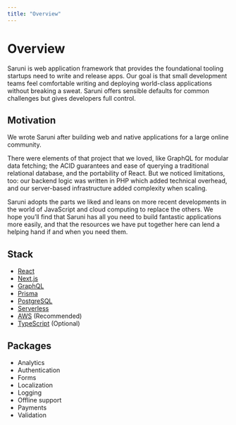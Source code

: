 ```yaml
---
title: "Overview"
---
```


# Overview

Saruni is web application framework that provides the foundational tooling startups need to write and release apps. Our goal is that small development teams feel comfortable writing and deploying world-class applications without breaking a sweat. Saruni offers sensible defaults for common challenges but gives developers full control.

## Motivation

We wrote Saruni after building web and native applications for a large online community.

There were elements of that project that we loved, like GraphQL for modular data fetching; the ACID guarantees and ease of querying a traditional relational database, and the portability of React. But we noticed limitations, too: our backend logic was written in PHP which added technical overhead, and our server-based infrastructure added complexity when scaling.

Saruni adopts the parts we liked and leans on more recent developments in the world of JavaScript and cloud computing to replace the others. We hope you’ll find that Saruni has all you need to build fantastic applications more easily, and that the resources we have put together here can lend a helping hand if and when you need them.

## Stack

- [React](https://reactjs.org/)
- [Next.js](https://nextjs.org/)
- [GraphQL](https://graphql.org/)
- [Prisma](https://www.prisma.io/)
- [PostgreSQL](https://www.postgresql.org/)
- [Serverless](https://www.serverless.com/)
- [AWS](https://aws.amazon.com/) (Recommended)
- [TypeScript](https://www.typescriptlang.org/) (Optional)

## Packages

- Analytics
- Authentication
- Forms
- Localization
- Logging
- Offline support
- Payments
- Validation
